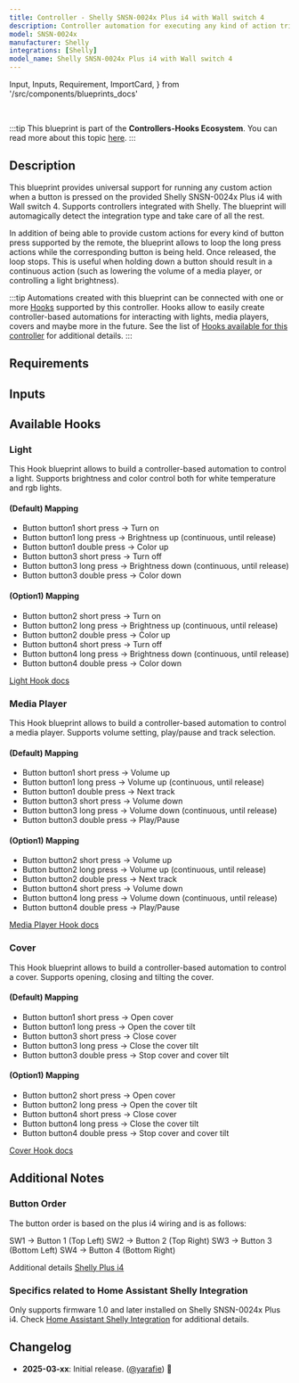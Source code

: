 ```yaml
---
title: Controller - Shelly SNSN-0024x Plus i4 with Wall switch 4
description: Controller automation for executing any kind of action triggered by the provided Shelly SNSN-0024x Plus i4 with Wall switch 4. Supports Shelly.
model: SNSN-0024x
manufacturer: Shelly
integrations: [Shelly]
model_name: Shelly SNSN-0024x Plus i4 with Wall switch 4
---
```


  Input,
  Inputs,
  Requirement,
  ImportCard,
} from '/src/components/blueprints_docs'

<ImportCard id='shelly_snsn_0024x' category='controllers' />

<br />

:::tip
This blueprint is part of the **Controllers-Hooks Ecosystem**. You can read more about this topic [here](/docs/controllers-hooks-ecosystem).
:::

## Description

This blueprint provides universal support for running any custom action when a button is pressed on the provided Shelly SNSN-0024x Plus i4 with Wall switch 4. Supports controllers integrated with Shelly. The blueprint will automagically detect the integration type and take care of all the rest.

In addition of being able to provide custom actions for every kind of button press supported by the remote, the blueprint allows to loop the long press actions while the corresponding button is being held. Once released, the loop stops. This is useful when holding down a button should result in a continuous action (such as lowering the volume of a media player, or controlling a light brightness).

:::tip
Automations created with this blueprint can be connected with one or more [Hooks](/docs/blueprints/hooks) supported by this controller.
Hooks allow to easily create controller-based automations for interacting with lights, media players, covers and maybe more in the future. See the list of [Hooks available for this controller](/docs/blueprints/controllers/shelly_snsn_0024x#available-hooks) for additional details.
:::

## Requirements

<Requirement id='shelly' />

## Inputs

<Inputs category='controllers' id='shelly_snsn_0024x' />

## Available Hooks

### Light

This Hook blueprint allows to build a controller-based automation to control a light. Supports brightness and color control both for white temperature and rgb lights.

#### (Default) Mapping

- Button button1 short press -> Turn on
- Button button1 long press -> Brightness up (continuous, until release)
- Button button1 double press -> Color up
- Button button3 short press -> Turn off
- Button button3 long press -> Brightness down (continuous, until release)
- Button button3 double press -> Color down

#### (Option1) Mapping

- Button button2 short press -> Turn on
- Button button2 long press -> Brightness up (continuous, until release)
- Button button2 double press -> Color up
- Button button4 short press -> Turn off
- Button button4 long press -> Brightness down (continuous, until release)
- Button button4 double press -> Color down

[Light Hook docs](/docs/blueprints/hooks/light)

### Media Player

This Hook blueprint allows to build a controller-based automation to control a media player. Supports volume setting, play/pause and track selection.

#### (Default) Mapping

- Button button1 short press -> Volume up
- Button button1 long press -> Volume up (continuous, until release)
- Button button1 double press -> Next track
- Button button3 short press -> Volume down
- Button button3 long press -> Volume down (continuous, until release)
- Button button3 double press -> Play/Pause

#### (Option1) Mapping

- Button button2 short press -> Volume up
- Button button2 long press -> Volume up (continuous, until release)
- Button button2 double press -> Next track
- Button button4 short press -> Volume down
- Button button4 long press -> Volume down (continuous, until release)
- Button button4 double press -> Play/Pause

[Media Player Hook docs](/docs/blueprints/hooks/media_player)

### Cover

This Hook blueprint allows to build a controller-based automation to control a cover. Supports opening, closing and tilting the cover.

#### (Default) Mapping

- Button button1 short press -> Open cover
- Button button1 long press -> Open the cover tilt
- Button button3 short press -> Close cover
- Button button3 long press -> Close the cover tilt
- Button button3 double press -> Stop cover and cover tilt

#### (Option1) Mapping

- Button button2 short press -> Open cover
- Button button2 long press -> Open the cover tilt
- Button button4 short press -> Close cover
- Button button4 long press -> Close the cover tilt
- Button button4 double press -> Stop cover and cover tilt

[Cover Hook docs](/docs/blueprints/hooks/cover)

## Additional Notes

### Button Order

The button order is based on the plus i4 wiring and is as follows:

SW1 -> Button 1 (Top Left)
SW2 -> Button 2 (Top Right)
SW3 -> Button 3 (Bottom Left)
SW4 -> Button 4 (Bottom Right)

Additional details [Shelly Plus i4](https://kb.shelly.cloud/knowledge-base/shelly-plus-i4)

### Specifics related to Home Assistant Shelly Integration

Only supports firmware 1.0 and later installed on Shelly SNSN-0024x Plus i4.
Check [Home Assistant Shelly Integration](https://www.home-assistant.io/integrations/shelly) for additional details.

## Changelog

- **2025-03-xx**: Initial release. ([@yarafie](https://github.com/yarafie)) :tada:
